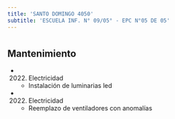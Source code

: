 ```yaml
---
title: 'SANTO DOMINGO 4050'
subtitle: 'ESCUELA INF. N° 09/05° - EPC N°05 DE 05'
---
```


#


## Mantenimiento

*  (2022) Electricidad 
    + Instalación de luminarias led

*  (2022) Electricidad 
    + Reemplazo de ventiladores con anomalías



